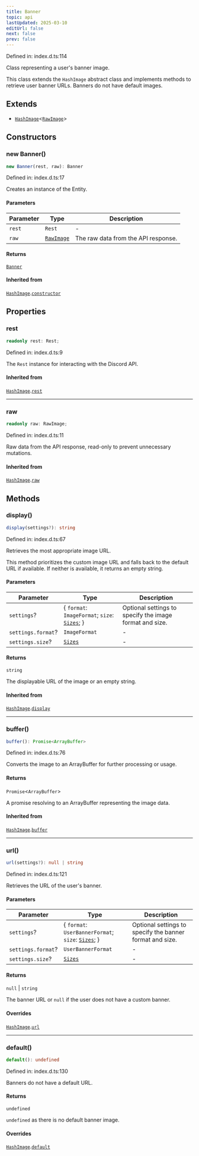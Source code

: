 ```yaml
---
title: Banner
topic: api
lastUpdated: 2025-03-10
editUrl: false
next: false
prev: false
---
```


Defined in: index.d.ts:114

Class representing a user's banner image.

This class extends the `HashImage` abstract class and implements methods to
retrieve user banner URLs. Banners do not have default images.

## Extends

- [`HashImage`](/api/classes/stable/classes/hashimage/)\<[`RawImage`](/api/classes/stable/interfaces/rawimage/)\>

## Constructors

### new Banner()

```ts
new Banner(rest, raw): Banner
```

Defined in: index.d.ts:17

Creates an instance of the Entity.

#### Parameters

| Parameter | Type | Description |
| ------ | ------ | ------ |
| `rest` | `Rest` | - |
| `raw` | [`RawImage`](/api/classes/stable/interfaces/rawimage/) | The raw data from the API response. |

#### Returns

[`Banner`](/api/classes/stable/classes/banner/)

#### Inherited from

[`HashImage`](/api/classes/stable/classes/hashimage/).[`constructor`](/api/classes/stable/classes/hashimage/#constructors)

## Properties

### rest

```ts
readonly rest: Rest;
```

Defined in: index.d.ts:9

The `Rest` instance for interacting with the Discord API.

#### Inherited from

[`HashImage`](/api/classes/stable/classes/hashimage/).[`rest`](/api/classes/stable/classes/hashimage/#rest-1)

***

### raw

```ts
readonly raw: RawImage;
```

Defined in: index.d.ts:11

Raw data from the API response, read-only to prevent unnecessary mutations.

#### Inherited from

[`HashImage`](/api/classes/stable/classes/hashimage/).[`raw`](/api/classes/stable/classes/hashimage/#raw-1)

## Methods

### display()

```ts
display(settings?): string
```

Defined in: index.d.ts:67

Retrieves the most appropriate image URL.

This method prioritizes the custom image URL and falls back to the default
URL if available. If neither is available, it returns an empty string.

#### Parameters

| Parameter | Type | Description |
| ------ | ------ | ------ |
| `settings`? | \{ `format`: `ImageFormat`; `size`: [`Sizes`](/api/classes/stable/type-aliases/sizes/); \} | Optional settings to specify the image format and size. |
| `settings.format`? | `ImageFormat` | - |
| `settings.size`? | [`Sizes`](/api/classes/stable/type-aliases/sizes/) | - |

#### Returns

`string`

The displayable URL of the image or an empty string.

#### Inherited from

[`HashImage`](/api/classes/stable/classes/hashimage/).[`display`](/api/classes/stable/classes/hashimage/#display)

***

### buffer()

```ts
buffer(): Promise<ArrayBuffer>
```

Defined in: index.d.ts:76

Converts the image to an ArrayBuffer for further processing or usage.

#### Returns

`Promise`\<`ArrayBuffer`\>

A promise resolving to an ArrayBuffer representing the image data.

#### Inherited from

[`HashImage`](/api/classes/stable/classes/hashimage/).[`buffer`](/api/classes/stable/classes/hashimage/#buffer)

***

### url()

```ts
url(settings?): null | string
```

Defined in: index.d.ts:121

Retrieves the URL of the user's banner.

#### Parameters

| Parameter | Type | Description |
| ------ | ------ | ------ |
| `settings`? | \{ `format`: `UserBannerFormat`; `size`: [`Sizes`](/api/classes/stable/type-aliases/sizes/); \} | Optional settings to specify the banner format and size. |
| `settings.format`? | `UserBannerFormat` | - |
| `settings.size`? | [`Sizes`](/api/classes/stable/type-aliases/sizes/) | - |

#### Returns

`null` \| `string`

The banner URL or `null` if the user does not have a custom banner.

#### Overrides

[`HashImage`](/api/classes/stable/classes/hashimage/).[`url`](/api/classes/stable/classes/hashimage/#url)

***

### default()

```ts
default(): undefined
```

Defined in: index.d.ts:130

Banners do not have a default URL.

#### Returns

`undefined`

`undefined` as there is no default banner image.

#### Overrides

[`HashImage`](/api/classes/stable/classes/hashimage/).[`default`](/api/classes/stable/classes/hashimage/#default)
